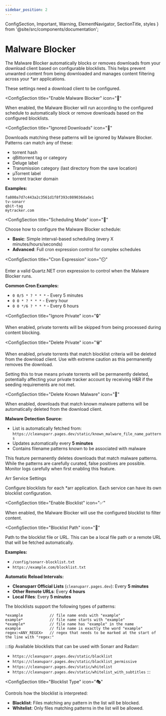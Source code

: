 ```yaml
---
sidebar_position: 2
---
```


  ConfigSection,
  Important,
  Warning,
  ElementNavigator,
  SectionTitle,
  styles
} from '@site/src/components/documentation';

# Malware Blocker

The Malware Blocker automatically blocks or removes downloads from your download client based on configurable blocklists. This helps prevent unwanted content from being downloaded and manages content filtering across your *arr applications.

<ElementNavigator />

<div className={styles.documentationPage}>

<Important>
These settings need a download client to be configured.
</Important>

<div className={styles.section}>

<ConfigSection
  title="Enable Malware Blocker"
  icon="🔄"
>

When enabled, the Malware Blocker will run according to the configured schedule to automatically block or remove downloads based on the configured blocklists.

</ConfigSection>

<ConfigSection
  title="Ignored Downloads"
  icon="🚫"
>

Downloads matching these patterns will be ignored by Malware Blocker. Patterns can match any of these:
- torrent hash
- qBittorrent tag or category
- Deluge label
- Transmission category (last directory from the save location)
- µTorrent label
- torrent tracker domain

**Examples:**
```
fa800a7d7c443a2c3561d1f8f393c089036dade1
tv-sonarr
qbit-tag
mytracker.com
```

</ConfigSection>

<ConfigSection
  title="Scheduling Mode"
  icon="📅"
>

Choose how to configure the Malware Blocker schedule:
- **Basic**: Simple interval-based scheduling (every X minutes/hours/seconds)
- **Advanced**: Full cron expression control for complex schedules

</ConfigSection>

<ConfigSection
  title="Cron Expression"
  icon="⏲️"
>

Enter a valid Quartz.NET cron expression to control when the Malware Blocker runs.

**Common Cron Examples:**
- `0 0/5 * ? * * *` - Every 5 minutes
- `0 0 * ? * * *` - Every hour
- `0 0 */6 ? * * *` - Every 6 hours

</ConfigSection>

<ConfigSection
  title="Ignore Private"
  icon="🔒"
>

When enabled, private torrents will be skipped from being processed during content blocking.

</ConfigSection>

<ConfigSection
  title="Delete Private"
  icon="🗑️"
>

When enabled, private torrents that match blocklist criteria will be deleted from the download client. Use with extreme caution as this permanently removes the download.

<Warning>
Setting this to true means private torrents will be permanently deleted, potentially affecting your private tracker account by receiving H&R if the seeding requirements are not met.
</Warning>

</ConfigSection>

<ConfigSection
  title="Delete Known Malware"
  icon="🦠"
>

When enabled, downloads that match known malware patterns will be automatically deleted from the download client.

**Malware Detection Source:**
- List is automatically fetched from: `https://cleanuparr.pages.dev/static/known_malware_file_name_patterns`
- Updates automatically every **5 minutes**
- Contains filename patterns known to be associated with malware

<Warning>
This feature permanently deletes downloads that match malware patterns. While the patterns are carefully curated, false positives are possible. Monitor logs carefully when first enabling this feature.
</Warning>

</ConfigSection>

</div>

<div className={styles.section}>

<SectionTitle icon="📋">Arr Service Settings</SectionTitle>

<p className={styles.sectionDescription}>
  Configure blocklists for each *arr application. Each service can have its own blocklist configuration.
</p>

<ConfigSection
  title="Enable Blocklist"
  icon="✅"
>

When enabled, the Malware Blocker will use the configured blocklist to filter content.

</ConfigSection>

<ConfigSection
  title="Blocklist Path"
  icon="📂"
>

Path to the blocklist file or URL. This can be a local file path or a remote URL that will be fetched automatically.

**Examples:** 
- `/config/sonarr-blocklist.txt`
- `https://example.com/blocklist.txt`

**Automatic Reload Intervals:**
- **Cleanuparr Official Lists** (`cleanuparr.pages.dev`): Every **5 minutes**
- **Other Remote URLs**: Every **4 hours**
- **Local Files**: Every **5 minutes**

The blocklists support the following types of patterns:
```
*example            // file name ends with "example"
example*            // file name starts with "example"
*example*           // file name has "example" in the name
example             // file name is exactly the word "example"
regex:<ANY_REGEX>   // regex that needs to be marked at the start of the line with "regex:"
```

:::tip
Available blocklists that can be used with Sonarr and Radarr:
- `https://cleanuparr.pages.dev/static/blacklist`
- `https://cleanuparr.pages.dev/static/blacklist_permissive`
- `https://cleanuparr.pages.dev/static/whitelist`
- `https://cleanuparr.pages.dev/static/whitelist_with_subtitles`
:::

</ConfigSection>

<ConfigSection
  title="Blocklist Type"
  icon="🎭"
>

Controls how the blocklist is interpreted:
- **Blacklist**: Files matching any pattern in the list will be blocked.
- **Whitelist**: Only files matching patterns in the list will be allowed.

</ConfigSection>

</div>

</div>